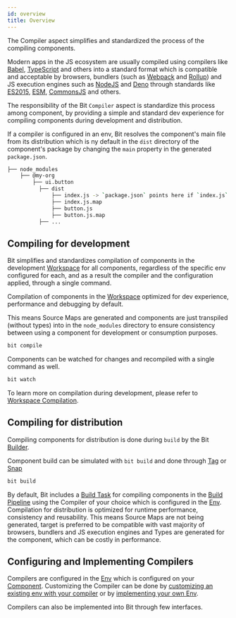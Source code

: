```yaml
---
id: overview
title: Overview
---
```


The Compiler aspect simplifies and standardized the process of the compiling components.

Modern apps in the JS ecosystem are usually compiled using compilers like [Babel](https://babeljs.io/), [TypeScript](https://www.typescriptlang.org/) and others into a standard format which is compatible and acceptable by browsers, bundlers (such as [Webpack](https://webpack.js.org/) and [Rollup](https://rollupjs.org)) and JS execution engines such as [NodeJS](https://nodejs.org) and [Deno](https://deno.land/) through standards like [ES2015](https://262.ecma-international.org/6.0/), [ESM](https://nodejs.org/api/esm.html), [CommonsJS](https://nodejs.org/docs/latest/api/modules.html) and others.

The responsibility of the Bit `Compiler` aspect is standardize this process among component, by providing a simple and standard dev experience for compiling components during development and distribution.

If a compiler is configured in an env, Bit resolves the component's main file from its distribution which is ny default in the `dist` directory of the component's package by changing the `main` property in the generated `package.json`.

```bash
├── node_modules
    ├── @my-org
        ├── ui.button
          ├── dist
              ├── index.js -> `package.json` points here if `index.js` is the main file.
              ├── index.js.map
              ├── button.js
              ├── button.js.map
          ├── ...
```

## Compiling for development

Bit simplifies and standardizes compilation of components in the development [Workspace](/workspace/overview) for all components, regardless of the specific env configured for each, and as a result the compiler and the configuration applied, through a single command.

Compilation of components in the [Workspace](/workspace/overview) optimized for dev experience, performance and debugging by default.

This means Source Maps <!-- TODO [Source Maps](/) --> are generated and components are just transpiled (without types) into in the `node_modules` directory to ensure consistency between using a component for development or consumption purposes.

```bash
bit compile
```

Components can be watched for changes and recompiled with a single command as well.

```bash
bit watch
```

To learn more on compilation during development, please refer to [Workspace Compilation](/compiler/workspace-compilation).

## Compiling for distribution

Compiling components for distribution is done during `build` by the Bit [Builder](/builder/overview).

Component build can be simulated with `bit build` and done through [Tag](/components/tags) or [Snap](/components/snaps)

```bash
bit build
```

By default, Bit includes a [Build Task](/) for compiling components in the [Build Pipeline](/builder/build-pipelines) using the Compiler of your choice which is configured in the [Env](/envs/overview). Compilation for distribution is optimized for runtime performance, consistency and reusability. This means Source Maps <!--TODO [Source Maps](/)  -->are not being generated, target is preferred to be compatible with vast majority of browsers, bundlers and JS execution engines and Types are generated for the component, which can be costly in performance.

<!--TODO To learn more on compilation for distribution, please refer to [Compiling for distribution](/). -->

## Configuring and Implementing Compilers

Compilers are configured in the [Env](/envs/overview) which is configured on your [Component](/components/overview). Customizing the Compiler can be done by [customizing an existing env with your compiler](/compiler/configure-env) or by [implementing your own Env](/).

Compilers can also be implemented into Bit through few interfaces. <!--TODO For more information on implementing your own Compiler please refer to [Implement a Compiler](/).
 -->
